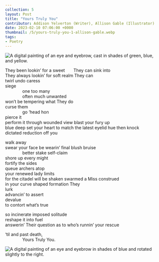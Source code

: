 ```yaml
---
collection: 5
layout: Post
title: "Yours Truly You"
contributor: Addison Yelverton (Writer), Allison Gable (Illustrator)
date: 2023-02-10 07:06:00 +0000
thumbnail: /5/yours-truly-you-1-allison-gable.webp
tags: 
- Poetry
---
```

<img src="{{ site.baseurl }}/uploads/5/yours-truly-you-1-allison-gable.png"
    alt="A digital painting of an eye and eyebrow, cast in shades of green, blue, and yellow."
    class="w450" />

They been lookin’ for a sweet&emsp;&emsp;They can sink into<br/>
They always lookin’ for soft realm They can<br/>
twirl undo caress<br/>
siege<br/>
&emsp;&emsp;&emsp;&emsp;one too many<br/>
&emsp;&emsp;&emsp;&emsp;often much unwanted<br/>
won’t be tempering what They do<br/>
curse them<br/>
&emsp;&emsp;&emsp;&emsp;go ‘head hon<br/>
pierce it<br/>
perform it through wounded view blast your fury up<br/>
blue deep set your heart to match the latest eyelid hue then knock<br/>
dictated reduction off you

walk away<br/>
swear your face be wearin’ final blush bruise<br/>
&emsp;&emsp;&emsp;&emsp;better stake self-claim<br/>
shore up every might<br/>
fortify the sides<br/>
queue archers atop<br/>
your renewed lady limits<br/> 
for the citadel will be shaken swarmed a Miss construed<br/>
in your curve shaped formation They<br/>
lurk<br/>
advancin’ to assert<br/>
devalue<br/>
to contort what’s true

so incinerate imposed solitude<br/>
reshape it into fuel<br/>
answerin’ Their question as to who’s runnin’ your rescue

‘til and past death,<br/>
&emsp;&emsp;&emsp;&emsp;Yours Truly You.

<img src="{{ site.baseurl }}/uploads/5/yours-truly-you-2-allison-gable.png"
    alt="A digital painting of an eye and eyebrow in shades of blue and rotated slightly to the right."
    class="w450" />